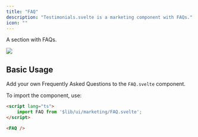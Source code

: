 ```yaml
---
title: "FAQ"
description: "Testimonials.svelte is a marketing component with FAQs."
icon: ""
---
```


A section with FAQs.

<Frame caption="FAQ.svelte ">
  <img src="/images/components/faq.png" className="bg-white" />
</Frame> 


## Basic Usage

Add your own Frequently Asked Questions to the `FAQ.svelte` component.

To import the component, use:
```html +page.svelte
<script lang="ts">
    import FAQ from '$lib/ui/marketing/FAQ.svelte';
</script>

<FAQ />
```